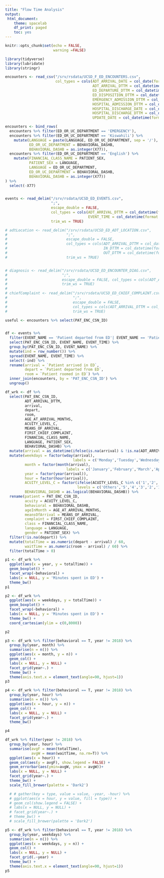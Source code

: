 ```yaml
---
title: "Flow Time Analysis"
output: 
 html_document: 
    theme: spacelab
    df_print: paged
    toc: yes
---
```


```r
knitr::opts_chunk$set(echo = FALSE,
                      warning =FALSE)

library(tidyverse)
library(lubridate)
library(stringr)
```

```r
encounters <- read_csv("/srv/rsdata/UCSD_F_ED_ENCOUNTERS.csv",
                       col_types = cols(ADT_ARRIVAL_DATE = col_date(format = "%m/%d/%Y"),
                                        ADT_ARRIVAL_DTTM = col_datetime(format = "%m/%d/%Y %H:%M"),
                                        ED_DEPARTURE_DTTM = col_datetime(format = "%m/%d/%Y %H:%M"),
                                        ED_DISPOSITION_DTTM = col_datetime(format = "%m/%d/%Y %H:%M"),
                                        EMERGENCY_ADMISSION_DTTM = col_datetime(format = "%m/%d/%Y %H:%M"),
                                        HOSPITAL_ADMISSION_DTTM = col_datetime(format = "%m/%d/%Y %H:%M"),
                                        HOSPITAL_DISCHARGE_DATE = col_date(format = "%m/%d/%Y"),
                                        HOSPITAL_DISCHARGE_DTTM = col_datetime(format = "%m/%d/%Y %H:%M"),
                                        UPDATE_DATE = col_datetime(format = "%m/%d/%Y %H:%M")))

encounters <- bind_rows(
  encounters %>% filter(ED_OR_UC_DEPARTMENT == 'EMERGENCY'),
  encounters %>% filter(ED_OR_UC_DEPARTMENT == 'Kiswahili') %>% 
    mutate(LANGUAGE = paste(LANGUAGE, ED_OR_UC_DEPARTMENT, sep = '/'),
           ED_OR_UC_DEPARTMENT = BEHAVIORAL_DASHB,
           BEHAVIORAL_DASHB = as.integer(X77)),
  encounters %>% filter(ED_OR_UC_DEPARTMENT == 'English') %>% 
    mutate(FINANCIAL_CLASS_NAME = PATIENT_SEX,
           PATIENT_SEX = LANGUAGE,
           LANGUAGE = ED_OR_UC_DEPARTMENT,
           ED_OR_UC_DEPARTMENT = BEHAVIORAL_DASHB,
           BEHAVIORAL_DASHB = as.integer(X77))
) %>% 
  select(-X77)


events <- read_delim("/srv/rsdata/UCSD_ED_EVENTS.csv",
                     ";",
                     escape_double = FALSE,
                     col_types = cols(ADT_ARRIVAL_DTTM = col_datetime(format = "%m/%d/%Y %H:%M"),
                                      EVENT_TIME = col_datetime(format = "%m/%d/%Y %H:%M")),
                     trim_ws = TRUE)

# adtLocation <- read_delim("/srv/rsdata/UCSD_ED_ADT_LOCATION.csv",
#                           ";",
#                           escape_double = FALSE,
#                           col_types = cols(ADT_ARRIVAL_DTTM = col_datetime(format = "%m/%d/%Y %H:%M"),
#                                            IN_DTTM = col_datetime(format = "%m/%d/%Y %H:%M"),
#                                            OUT_DTTM = col_datetime(format = "%m/%d/%Y %H:%M")),
#                           trim_ws = TRUE)


# diagnosis <- read_delim("/srv/rsdata/UCSD_ED_ENCOUNTER_DIAG.csv",
#                         ";",
#                         escape_double = FALSE, col_types = cols(ADT_ARRIVAL_DTTM = col_datetime(format = "%m/%d/%Y %H:%M")),
#                         trim_ws = TRUE)
# 
# chiefComplaint <- read_delim("/srv/rsdata/UCSD_ED_CHIEF_COMPLAINT.csv",
#                              ";",
#                              escape_double = FALSE,
#                              col_types = cols(ADT_ARRIVAL_DTTM = col_datetime(format = "%m/%d/%Y %H:%M")),
#                              trim_ws = TRUE)

useful <- encounters %>% select(PAT_ENC_CSN_ID)


df <- events %>% 
  filter(EVENT_NAME == 'Patient departed from ED'| EVENT_NAME == 'Patient arrived in ED' | EVENT_NAME == 'Patient roomed in ED') %>% 
  select(PAT_ENC_CSN_ID, EVENT_NAME, EVENT_TIME) %>% 
  group_by(PAT_ENC_CSN_ID, EVENT_NAME) %>% 
  mutate(ind = row_number()) %>% 
  spread(EVENT_NAME, EVENT_TIME) %>% 
  select(-ind) %>% 
  rename(arrival = `Patient arrived in ED`,
         depart = `Patient departed from ED`,
         room = `Patient roomed in ED`) %>% 
  inner_join(encounters, by = 'PAT_ENC_CSN_ID') %>% 
  ungroup()

df_wrk <- df %>% 
  select(PAT_ENC_CSN_ID, 
         ADT_ARRIVAL_DTTM,
         arrival, 
         depart, 
         room,
         AGE_AT_ARRIVAL_MONTHS, 
         ACUITY_LEVEL_C, 
         MEANS_OF_ARRIVAL, 
         FIRST_CHIEF_COMPLAINT, 
         FINANCIAL_CLASS_NAME,
         LANGUAGE, PATIENT_SEX,
         BEHAVIORAL_DASHB) %>% 
  mutate(arrival = as_datetime(ifelse(is.na(arrival) & !is.na(ADT_ARRIVAL_DTTM), ADT_ARRIVAL_DTTM, arrival))) %>% 
  mutate(weekdays = factor(wday(arrival),
                               labels = c('Monday','Tuesday','Wednesday','Thursday','Friday','Saturday','Sunday')),
         month = factor(month(arrival),
                            labels = c('January','February','March','April','May','June','July','August','September','October','November','December')),
         year = factor(year(arrival)),
         hour = factor(hour(arrival)),
         ACUITY_LEVEL_C = factor(ifelse(ACUITY_LEVEL_C %in% c('1','2','3','4','5'), ACUITY_LEVEL_C, 'Others'),
                                 levels = c('Others','5','4','3','2','1')),
         BEHAVIORAL_DASHB = as.logical(BEHAVIORAL_DASHB)) %>% 
  rename(patient = PAT_ENC_CSN_ID, 
         acuity = ACUITY_LEVEL_C, 
         behavioral = BEHAVIORAL_DASHB,
         ageInMonth = AGE_AT_ARRIVAL_MONTHS,
         meansOfArrival = MEANS_OF_ARRIVAL,
         complaint = FIRST_CHIEF_COMPLAINT,
         class = FINANCIAL_CLASS_NAME,
         language = LANGUAGE,
         gender = PATIENT_SEX) %>% 
  filter(!is.na(depart)) %>% 
  mutate(totalTime = as.numeric(depart - arrival) / 60,
         waitTime = as.numeric(room - arrival) / 60) %>% 
  filter(totalTime > 0)

```


```r
p1 <- df_wrk %>%
  ggplot(aes(x = year, y = totalTime)) +
  geom_boxplot() +
  facet_wrap(~behavioral) +
  labs(x = NULL, y = 'Minutes spent in ED') +
  theme_bw()
p1
```

```r
p2 <- df_wrk %>% 
  ggplot(aes(x = weekdays, y = totalTime)) +
  geom_boxplot() +
  facet_wrap(~behavioral) +
  labs(x = NULL, y = 'Minutes spent in ED') +
  theme_bw() +
  coord_cartesian(ylim = c(0,8000))

p2
```


```r
p3 <- df_wrk %>% filter(behavioral == T, year != 2018) %>% 
  group_by(year, month) %>% 
  summarise(n = n()) %>% 
  ggplot(aes(x = month, y = n)) +
  geom_col() +
  labs(x = NULL, y = NULL) +
  facet_grid(year~.) +
  theme_bw() +
  theme(axis.text.x = element_text(angle=90, hjust=1))
p3

```

```r
p4 <- df_wrk %>% filter(behavioral == T, year != 2018) %>% 
  group_by(year, hour) %>% 
  summarise(n = n()) %>% 
  ggplot(aes(x = hour, y = n)) +
  geom_col() +
  labs(x = NULL, y = NULL) +
  facet_grid(year~.) +
  theme_bw()

p4

df_wrk %>% filter(year != 2018) %>% 
  group_by(year, hour) %>% 
  summarise(avgF = mean(totalTime),
            avgW = mean(waitTime, na.rm=T)) %>% 
  ggplot(aes(x = hour)) +
  geom_col(aes(y = avgF), show.legend = FALSE) +
  geom_errorbar(aes(ymin=avgW, ymax = avgW))+
  labs(x = NULL, y = NULL) +
  facet_grid(year~.) +
  theme_bw() +
  scale_fill_brewer(palette = 'Dark2')

  # # gather(key = type, value = value, -year, -hour) %>% 
  # ggplot(aes(x = hour, y = value, fill = type)) +
  # geom_col(show.legend = FALSE) +
  # labs(x = NULL, y = NULL) +
  # facet_grid(year~.) +
  # theme_bw() +
  # scale_fill_brewer(palette = 'Dark2')

```
```r
p5 <- df_wrk %>% filter(behavioral == T, year != 2018) %>% 
  group_by(year, weekdays) %>% 
  summarise(n = n()) %>% 
  ggplot(aes(x = weekdays, y = n)) +
  geom_col() +
  labs(x = NULL, y = NULL) +
  facet_grid(.~year) +
  theme_bw() +
  theme(axis.text.x = element_text(angle=90, hjust=1))
p5
```
